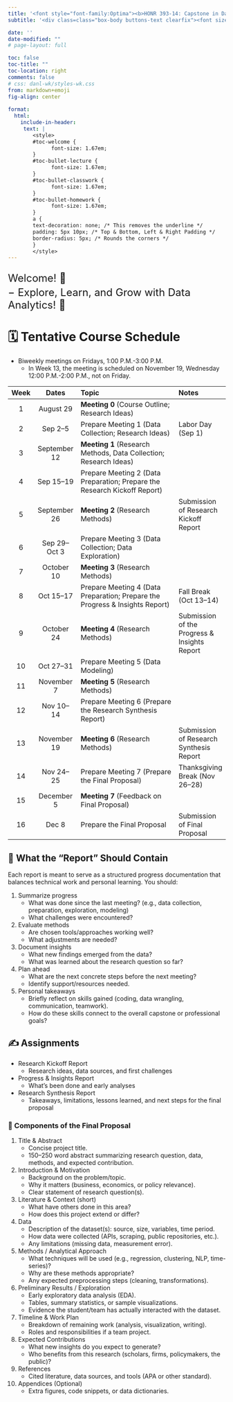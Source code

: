 ```yaml
---
title: '<font style="font-family:Optima"><b>HONR 393-14: Capstone in Data Analytics, Fall 2025</b></font>'
subtitle: '<div class=class="box-body buttons-text clearfix"><font size="5"><ul style="list-style-type: none;"><li><b>Instructor: Byeong-Hak Choe</b> <b>(</b><a href="mailto:bchoe@geneseo.edu" class="about-link" rel="" target=""><i class="bi bi-envelope"></i><span class="about-link-text"> Email</span></a></span></a><b>)</b></li></ul></font></div>'

date: ''
date-modified: "" 
# page-layout: full

toc: false
toc-title: ""
toc-location: right
comments: false
# css: danl-wk/styles-wk.css
from: markdown+emoji
fig-align: center
    
format: 
  html:
    include-in-header:
     text: |
        <style>
        #toc-welcome {
              font-size: 1.67em;
        }
        #toc-bullet-lecture {
              font-size: 1.67em;
        }
        #toc-bullet-classwork {
              font-size: 1.67em;
        }
        #toc-bullet-homework {
              font-size: 1.67em;
        }
        a {
        text-decoration: none; /* This removes the underline */
        padding: 5px 10px; /* Top & Bottom, Left & Right Padding */
        border-radius: 5px; /* Rounds the corners */
        }
        </style>
---
```





<div style="display:block; margin:25px;"></div>

<font size = "5">Welcome! 👋 </font>

<div style="display:block; margin:-10px;"></div>

<font size = "5">$-$ Explore, Learn, and Grow with Data Analytics! 🌟</font>

<div style="display:block; margin:5px;"></div>


# 🗓️ Tentative Course Schedule
- Biweekly meetings on Fridays, 1:00 P.M.-3:00 P.M.
  - In Week 13, the meeting is scheduled on November 19, Wednesday 12:00 P.M.-2:00 P.M., not on Friday.


| Week | Dates       | Topic                                          | Notes |
|:---:|:-------------:|:----------------------------------------------|:------|
| 1   | August 29    | **Meeting 0** (Course Outline; Research Ideas)             |       |
| 2   | Sep 2–5      | Prepare Meeting 1 (Data Collection; Research Ideas)             | Labor Day (Sep 1) |
| 3   | September 12     | **Meeting 1** (Research Methods, Data Collection; Research Ideas)    |       |
| 4   | Sep 15–19    | Prepare Meeting 2 (Data Preparation; Prepare the Research Kickoff Report)  |       |
| 5   | September 26    | **Meeting 2** (Research Methods)      |   Submission of Research Kickoff Report    |
| 6   | Sep 29–Oct 3 | Prepare Meeting 3 (Data Collection; Data Exploration)                    |       |
| 7   | October 10     |  **Meeting 3**  (Research Methods)                    |  |
| 8   | Oct 15–17    | Prepare Meeting 4 (Data Preparation; Prepare the Progress & Insights Report)   | Fall Break (Oct 13–14) |
| 9   | October 24    |  **Meeting 4**  (Research Methods)  |  Submission of the Progress & Insights Report  |
| 10  | Oct 27–31    | Prepare Meeting 5 (Data Modeling)  |       |
| 11  | November 7      | **Meeting 5** (Research Methods)   |       |
| 12  | Nov 10–14    | Prepare Meeting 6 (Prepare the Research Synthesis Report)  |       |
| 13  | November 19    | **Meeting 6** (Research Methods)  | Submission of Research Synthesis Report  |
| 14  | Nov 24–25    | Prepare Meeting 7 (Prepare the Final Proposal)  | Thanksgiving Break (Nov 26–28) |
| 15  | December 5      | **Meeting 7** (Feedback on Final Proposal)    |       |
| 16  | Dec 8        | Prepare the Final Proposal        |   Submission of Final Proposal    |


## 📝 What the “Report” Should Contain

Each report is meant to serve as a structured progress documentation that balances technical work and personal learning. You should:

1.	Summarize progress
	-	What was done since the last meeting? (e.g., data collection, preparation, exploration, modeling)
	-	What challenges were encountered?
2.	Evaluate methods
	-	Are chosen tools/approaches working well?
	-	What adjustments are needed?
3.	Document insights
	-	What new findings emerged from the data?
	-	What was learned about the research question so far?
4.	Plan ahead
	-	What are the next concrete steps before the next meeting?
	-	Identify support/resources needed.
5.	Personal takeaways
	-	Briefly reflect on skills gained (coding, data wrangling, communication, teamwork).
	-	How do these skills connect to the overall capstone or professional goals?
	

## ✍️ Assignments

- Research Kickoff Report
  - Research ideas, data sources, and first challenges
- Progress & Insights Report
  - What’s been done and early analyses
- Research Synthesis Report
  - Takeaways, limitations, lessons learned, and next steps for the final proposal

### 📑 Components of the Final Proposal

1. Title & Abstract
	-	Concise project title.
	-	150–250 word abstract summarizing research question, data, methods, and expected contribution.

2. Introduction & Motivation
	-	Background on the problem/topic.
	-	Why it matters (business, economics, or policy relevance).
	-	Clear statement of research question(s).

3. Literature & Context (short)
	-	What have others done in this area?
	-	How does this project extend or differ?

4. Data
	-	Description of the dataset(s): source, size, variables, time period.
	-	How data were collected (APIs, scraping, public repositories, etc.).
	-	Any limitations (missing data, measurement error).

5. Methods / Analytical Approach
	-	What techniques will be used (e.g., regression, clustering, NLP, time-series)?
	-	Why are these methods appropriate?
	-	Any expected preprocessing steps (cleaning, transformations).

6. Preliminary Results / Exploration
	-	Early exploratory data analysis (EDA).
	-	Tables, summary statistics, or sample visualizations.
	-	Evidence the student/team has actually interacted with the dataset.

7. Timeline & Work Plan
	-	Breakdown of remaining work (analysis, visualization, writing).
	-	Roles and responsibilities if a team project.

8. Expected Contributions
	-	What new insights do you expect to generate?
	-	Who benefits from this research (scholars, firms, policymakers, the public)?

9. References
	-	Cited literature, data sources, and tools (APA or other standard).

10. Appendices (Optional)
	-	Extra figures, code snippets, or data dictionaries.

